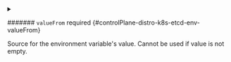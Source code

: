 

<PartialName />


<PartialValue />



<details className="config-field" data-expandable="true">
<summary>

####### `valueFrom` <span className="config-field-required" data-required="false">required</span> <span className="config-field-type"></span> <span className="config-field-default"></span> <span className="config-field-enum"></span> {#controlPlane-distro-k8s-etcd-env-valueFrom}

Source for the environment variable's value. Cannot be used if value is not empty.

</summary>

<PartialValuefromreference />


</details>
